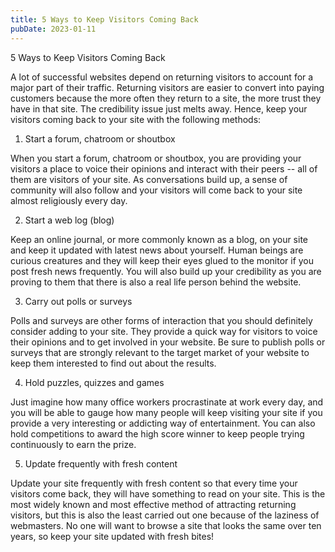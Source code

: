 ```yaml
---
title: 5 Ways to Keep Visitors Coming Back
pubDate: 2023-01-11
---
```


5 Ways to Keep Visitors Coming Back


A lot of successful websites depend on returning visitors to account for a major part of their traffic. Returning visitors are easier to convert into paying customers because the more often they return to a site, the more trust they have in that site. The credibility issue just melts away. Hence, keep your visitors coming back to your site with the following methods:

1) Start a forum, chatroom or shoutbox

When you start a forum, chatroom or shoutbox, you are providing your visitors a place to voice their opinions and interact with their peers -- all of them are visitors of your site. As conversations build up, a sense of community will also follow and your visitors will come back to your site almost religiously every day. 

2) Start a web log (blog)

Keep an online journal, or more commonly known as a blog, on your site and keep it updated with latest news about yourself. Human beings are curious creatures and they will keep their eyes glued to the monitor if you post fresh news frequently. You will also build up your credibility as you are proving to them that there is also a real life person behind the website. 

3) Carry out polls or surveys

Polls and surveys are other forms of interaction that you should definitely consider adding to your site. They provide a quick way for visitors to voice their opinions and to get involved in your website. Be sure to publish polls or surveys that are strongly relevant to the target market of your website to keep them interested to find out about the results. 

4) Hold puzzles, quizzes and games

Just imagine how many office workers procrastinate at work every day, and you will be able to gauge how many people will keep visiting your site if you provide a very interesting or addicting way of entertainment. You can also hold competitions to award the high score winner to keep people trying continuously to earn the prize. 

5) Update frequently with fresh content

Update your site frequently with fresh content so that every time your visitors come back, they will have something to read on your site. This is the most widely known and most effective method of attracting returning visitors, but this is also the least carried out one because of the laziness of webmasters. No one will want to browse a site that looks the same over ten years, so keep your site updated with fresh bites!